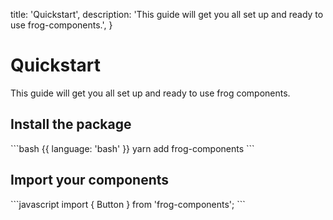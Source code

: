   title: 'Quickstart',
  description:
    'This guide will get you all set up and ready to use frog-components.',
}

# Quickstart

This guide will get you all set up and ready to use frog components.


## Install the package

<CodeGroup>
```bash {{ language: 'bash' }}
yarn add frog-components
```
</CodeGroup>



## Import your components

<CodeGroup>
```javascript
import { Button } from 'frog-components';
```
</CodeGroup>
